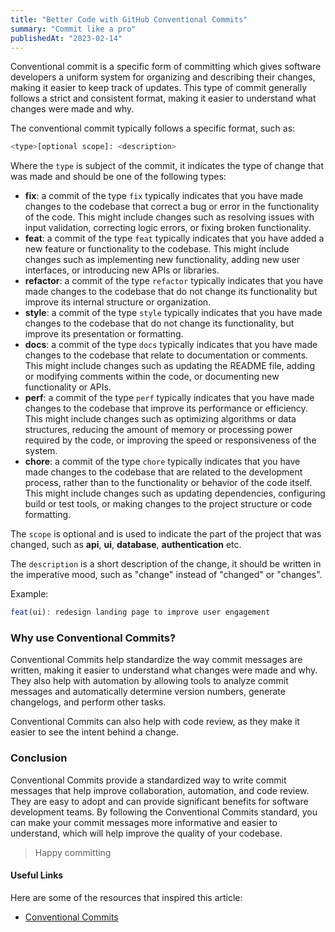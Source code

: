 ```yaml
---
title: "Better Code with GitHub Conventional Commits"
summary: "Commit like a pro"
publishedAt: "2023-02-14"
---
```


Conventional commit is a specific form of committing which gives software developers a uniform system for organizing and describing their changes, making it easier to keep track of updates.
This type of commit generally follows a strict and consistent format, making it easier to understand what changes were made and why.

The conventional commit typically follows a specific format, such as:

```bash
<type>[optional scope]: <description>
```

Where the `type` is subject of the commit, it indicates the type of change that was made and should be one of the following types:

- **fix**: a commit of the type `fix` typically indicates that you have made changes to the codebase that correct a bug or error in the functionality of the code. This might include changes such as resolving issues with input validation, correcting logic errors, or fixing broken functionality.
- **feat**: a commit of the type `feat` typically indicates that you have added a new feature or functionality to the codebase. This might include changes such as implementing new functionality, adding new user interfaces, or introducing new APIs or libraries.
- **refactor**: a commit of the type `refactor` typically indicates that you have made changes to the codebase that do not change its functionality but improve its internal structure or organization.
- **style**: a commit of the type `style` typically indicates that you have made changes to the codebase that do not change its functionality, but improve its presentation or formatting.
- **docs**: a commit of the type `docs` typically indicates that you have made changes to the codebase that relate to documentation or comments. This might include changes such as updating the README file, adding or modifying comments within the code, or documenting new functionality or APIs.
- **perf**: a commit of the type `perf` typically indicates that you have made changes to the codebase that improve its performance or efficiency. This might include changes such as optimizing algorithms or data structures, reducing the amount of memory or processing power required by the code, or improving the speed or responsiveness of the system.
- **chore**: a commit of the type `chore` typically indicates that you have made changes to the codebase that are related to the development process, rather than to the functionality or behavior of the code itself. This might include changes such as updating dependencies, configuring build or test tools, or making changes to the project structure or code formatting.

The `scope` is optional and is used to indicate the part of the project that was changed, such as **api**, **ui**, **database**, **authentication** etc.

The `description` is a short description of the change, it should be written in the imperative mood, such as "change" instead of "changed" or "changes".

Example:

```js
feat(ui): redesign landing page to improve user engagement
```

### Why use Conventional Commits?

Conventional Commits help standardize the way commit messages are written, making it easier to understand what changes were made and why. They also help with automation by allowing tools to analyze commit messages and automatically determine version numbers, generate changelogs, and perform other tasks. 

Conventional Commits can also help with code review, as they make it easier to see the intent behind a change.

### Conclusion

Conventional Commits provide a standardized way to write commit messages that help improve collaboration, automation, and code review. They are easy to adopt and can provide significant benefits for software development teams. By following the Conventional Commits standard, you can make your commit messages more informative and easier to understand, which will help improve the quality of your codebase.

> Happy committing

#### Useful Links

Here are some of the resources that inspired this article:
- [Conventional Commits](https://www.conventionalcommits.org/en/v1.0.0/)